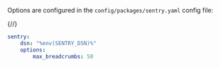 Options are configured in the `config/packages/sentry.yaml` config file:

{/*<!-- prettier-ignore -->*/}
```yaml {filename:config/packages/sentry.yaml}
sentry:
    dsn: "%env(SENTRY_DSN)%"
    options:
        max_breadcrumbs: 50
```
